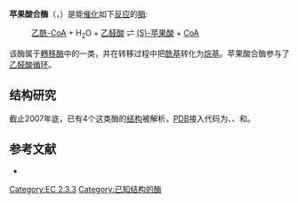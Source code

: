{{enzyme
| Name = 苹果酸合酶<br>malate synthase
| EC_number = 2.3.3.9
| CAS_number = 9013-48-3
| IUBMB_EC_number = 2/3/3/9
| GO_code = 0004474
| image = 
| width = 
| caption = 
}}
'''苹果酸合酶'''（{{lang-en|malate synthase}}，{{EC number|2.3.3.9}}）是能[[催化|催化]]如下[[反应|反应]]的[[酶|酶]]:

:[[乙酰辅酶A|乙酰-CoA]] + H<sub>2</sub>O + [[乙醛酸|乙醛酸]] <math>\rightleftharpoons</math> [[苹果酸|(S)-苹果酸]] + [[辅酶A|CoA]]

该酶属于[[轉移酶|轉移酶]]中{{le|酰基转移酶|acyltransferases}}的一类，并在转移过程中把[[酰基|酰基]]转化为[[烷基|烷基]]。苹果酸合酶参与了[[乙醛酸循环|乙醛酸循环]]。

==结构研究==

截止2007年底，已有4个这类酶的[[蛋白質三級結構|结构]]被解析，[[蛋白質資料庫|PDB]]接入代码为{{PDB link|1P7T}}、{{PDB link|1Y8B}}、{{PDB link|2GQ3}}和{{PDB link|2JQX}}。

==参考文献==
{{reflist|1}}
* {{cite journal | author = DIXON GH, KORNBERG HL, LUND P | date = 1960 | title = Purification and properties of malate synthetase | journal = Biochim. Biophys. Acta.  | volume = 41 | issue = 2 | pages = 217–33  | pmid = 13816984 | doi = 10.1016/0006-3002(60)90004-4 }}

{{酰基转移酶类}}

[[Category:EC_2.3.3|Category:EC 2.3.3]]
[[Category:已知结构的酶|Category:已知结构的酶]]